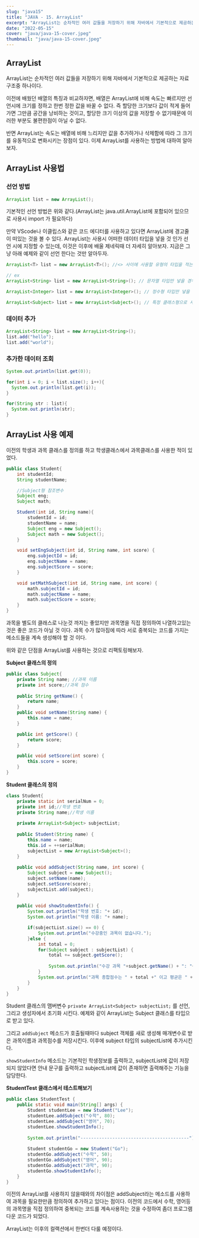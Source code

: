 ```yaml
---
slug: "java15"
title: "JAVA - 15. ArrayList"
excerpt: "ArrayList는 순차적인 여러 값들을 저장하기 위해 자바에서 기본적으로 제공하는 자료구조중 하나이다."
date: "2022-05-15"
cover: "java/java-15-cover.jpeg"
thumbnail: "java/java-15-cover.jpeg"
---
```


## ArrayList
ArrayList는 순차적인 여러 값들을 저장하기 위해 자바에서 기본적으로 제공하는 자료구조중 하나이다. <!-- more -->

이전에 배웠던 배열의 특징과 비교하자면, 배열은 ArrayList에 비해 속도는 빠르지만 선언시에 크기를 정하고 한번 정한 값을 바꿀 수 없다. 즉 할당한 크기보다 값이 적게 들어가면 그만큼 공간을 낭비하는 것이고, 할당한 크기 이상의 값을 저장할 수 없기때문에 이러한 부분도 불편한점이 아닐 수 없다. 

반면 ArrayList는 속도는 배열에 비해 느리지만 값을 추가하거나 삭제함에 따라 그 크기를 유동적으로 변화시키는 장점이 있다. 이제 ArrayList를 사용하는 방법에 대하여 알아보자.

## ArrayList 사용법

### 선언 방법
```java
ArrayList list = new ArrayList();
```
기본적인 선언 방법은 위와 같다.(ArrayList는 java.util.ArrayList에 포함되어 있으므로 사용시 import 가 필요하다)

만약 VScode나 이클립스와 같은 코드 에디터를 사용하고 있다면 ArrayList에 경고줄이 떠있는 것을 볼 수 있다. ArrayList는 사용시 어떠한 데이터 타입을 넣을 것 인가 선언 시에 지정할 수 있는데, 이것은 이후에 배울 제네릭때 더 자세히 알아보자. 지금은 그냥 아래 예제와 같이 선언 한다는 것만 알아두자.

```java
ArrayList<T> list = new ArrayList<T>(); //<> 사이에 사용할 유형의 타입을 적는다.

// ex 
ArrayList<String> list = new ArrayList<String>(); // 문자열 타입만 넣을 경우

ArrayList<Integer> list = new ArrayList<Integer>(); // 정수형 타입만 넣을 경우

ArrayList<Subject> list = new ArrayList<Subject>(); // 특정 클래스형으로 사용할 경우
``` 

### 데이터 추가
```java
ArrayList<String> list = new ArrayList<String>();
list.add("hello");
list.add("world");
```

### 추가한 데이터 조회
```java
System.out.println(list.get(0));

for(int i = 0; i < list.size(); i++){
  System.out.println(list.get(i));
}

for(String str : list){
  System.out.println(str);
}
```

## ArrayList 사용 예제
이전의 학생과 과목 클래스를 정의를 하고 학생클래스에서 과목클래스를 사용한 적이 있었다.
```java
public class Student{
    int studentId;
    String studentName;

    //Subject형 참조변수
    Subject eng;
    Subject math;

    Student(int id, String name){
        studentId = id;
        studentName = name;
        Subject eng = new Subject();
        Subject math = new Subject();
    }

    void setEngSubject(int id, String name, int score) {
        eng.subjectId = id;
        eng.subjectName = name;
        eng.subjectScore = score;
    }

    void setMathSubject(int id, String name, int score) {
        math.subjectId = id;
        math.subjectName = name;
        math.subjectScore = score;
    }
}
```
과목을 별도의 클래스로 나눈것 까지는 좋았지만 과목명을 직접 정의하여 나열하고있는 것은 좋은 코드가 아닐 것 이다. 과목 수가 많아짐에 따라 서로 중복되는 코드를 가지는 메소드들을 계속 생성해야 할 것 이다.

위와 같은 단점을 ArrayList를 사용하는 것으로 리팩토링해보자.

**Subject 클래스의 정의**
```java
public class Subject{
	private String name; //과목 이름
	private int score;//과목 점수
	
	public String getName() {
		return name;
	}
	public void setName(String name) {
		this.name = name;
	}

	public int getScore() {
		return score;
	}

	public void setScore(int score) {
		this.score = score;
	}
}
```

**Student 클래스의 정의**
```java
class Student{
	private static int serialNum = 0;
	private int id;//학생 번호
	private String name;//학생 이름
	
	private ArrayList<Subject> subjectList;
	
	public Student(String name) {
		this.name = name;
		this.id = ++serialNum;
		subjectList = new ArrayList<Subject>();
	}
	
	public void addSubject(String name, int score) {
		Subject subject = new Subject();
		subject.setName(name);
		subject.setScore(score);
		subjectList.add(subject);
	}
	
	public void showStudentInfo() {
		System.out.println("학생 번호: "+ id);
		System.out.println("학생 이름: "+ name);

		if(subjectList.size() == 0) {
			System.out.println("수강중인 과목이 없습니다.");
		}else {
			int total = 0;
			for(Subject subject : subjectList) {
				total += subject.getScore();
			
				System.out.println("수강 과목 "+subject.getName() + ": "+ subject.getScore());
			}
			System.out.println("과목 총합점수는 " + total +" 이고 평균은 " + total/subjectList.size() + " 입니다." );
		}
	}
}
```
Student 클래스의 맴버변수 `private ArrayList<Subject> subjectList;` 를 선언, 그리고 생성자에서 초기화 시킨다. 예제와 같이 ArrayList는 Subject 클래스를 타입으로 받고 있다. 

그리고 `addSubject` 메소드가 호출될때마다 subject 객체를 새로 생성해 매개변수로 받은  과목이름과 과목점수를 저장시킨다. 이후에 subject 타입의 subjectList에 추가시킨다.

`showStudentInfo` 메소드는 기본적인 학생정보를 출력하고, subjectList에 값이 저장되지 않았다면 안내 문구를 출력하고 subjectList에 값이 존재하면 출력해주는 기능을 담당한다.

**StudentTest 클래스에서 테스트해보기**
```java
public class StudentTest {
	public static void main(String[] args) {
		Student studentLee = new Student("Lee");
		studentLee.addSubject("수학", 80);
		studentLee.addSubject("영어", 70);
		studentLee.showStudentInfo();
		
		System.out.println("-----------------------------------------");
		
		Student studentGo = new Student("Go");
		studentGo.addSubject("수학", 50);
		studentGo.addSubject("영어", 90);
		studentGo.addSubject("과학", 90);
		studentGo.showStudentInfo();
	}
}
```
이전의 ArrayList를 사용하지 않을때와의 차이점은 addSubject라는 메소드를 사용하여 과목을 필요한만큼 정의하여 추가하고 있다는 점이다. 이전의 코드에서 수학, 영어등의 과목명을 직접 정의하여 중복되는 코드를 계속사용하는 것을 수정하여 좀더 프로그램다운 코드가 되었다.

ArrayList는 이후의 컬랙션에서 한번더 다룰 예정이다.

